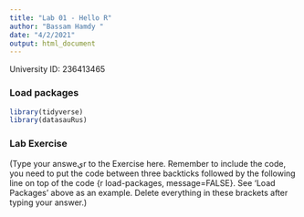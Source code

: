 ```yaml
---
title: "Lab 01 - Hello R"
author: "Bassam Hamdy "
date: "4/2/2021"
output: html_document
---
```


University ID: 236413465

### Load packages

```r
library(tidyverse) 
library(datasauRus)
```


### Lab Exercise

(Type your answeيr to the Exercise here. Remember to include the code, you need to put the code between three backticks followed by the following line on top of the code {r load-packages, message=FALSE}. See 'Load Packages' above as an example. Delete everything in these brackets after typing your answer.)
